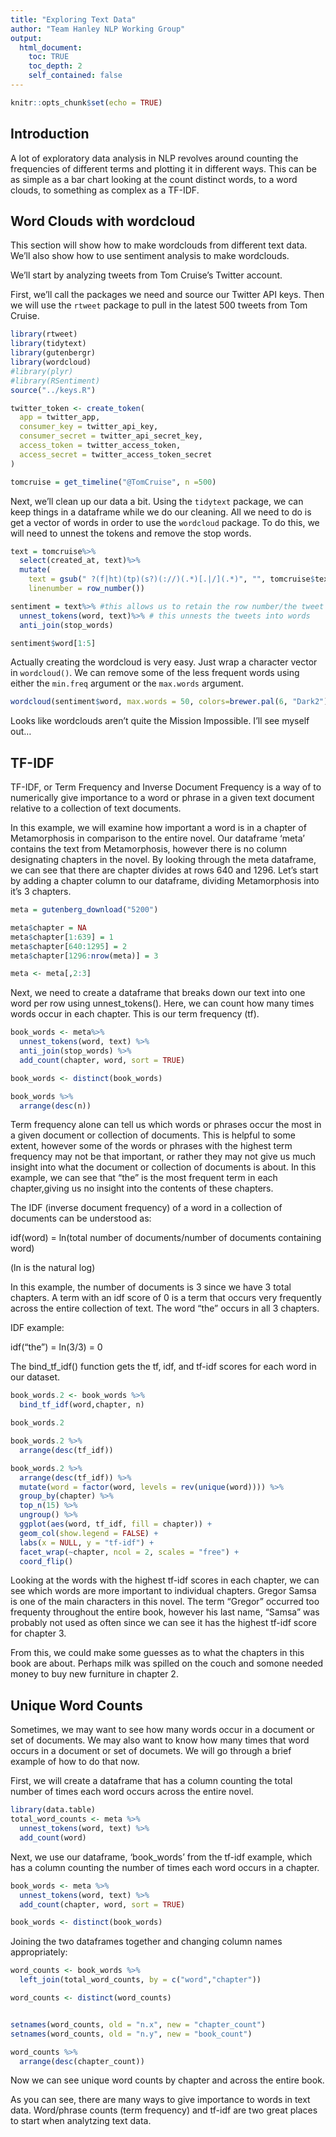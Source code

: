 ```yaml
---
title: "Exploring Text Data"
author: "Team Hanley NLP Working Group"
output:
  html_document:
    toc: TRUE
    toc_depth: 2
    self_contained: false
---
```


```r
knitr::opts_chunk$set(echo = TRUE)
```

## Introduction

A lot of exploratory data analysis in NLP revolves around counting the frequencies of different terms and plotting it in different ways. This can be as simple as a bar chart looking at the count distinct words, to a word clouds, to something as complex as a TF-IDF.   

## Word Clouds with wordcloud

This section will show how to make wordclouds from different text data. We'll also show how to use sentiment analysis to make wordclouds.

We'll start by analyzing tweets from Tom Cruise's Twitter account.

First, we'll call the packages we need and source our Twitter API keys. Then we will use the `rtweet` package to pull in the latest 500 tweets from Tom Cruise. 


```r
library(rtweet)
library(tidytext)
library(gutenbergr)
library(wordcloud)
#library(plyr)
#library(RSentiment)
source("../keys.R")

twitter_token <- create_token(
  app = twitter_app,
  consumer_key = twitter_api_key,
  consumer_secret = twitter_api_secret_key,
  access_token = twitter_access_token,
  access_secret = twitter_access_token_secret
)

tomcruise = get_timeline("@TomCruise", n =500)

```


Next, we'll clean up our data a bit. Using the `tidytext` package, we can keep things in a dataframe while we do our cleaning. All we need to do is get a vector of words in order to use the `wordcloud` package. To do this, we will need to unnest the tokens and remove the stop words.    


```r
text = tomcruise%>%
  select(created_at, text)%>%
  mutate(
    text = gsub(" ?(f|ht)(tp)(s?)(://)(.*)[.|/](.*)", "", tomcruise$text),
    linenumber = row_number())

sentiment = text%>% #this allows us to retain the row number/the tweet
  unnest_tokens(word, text)%>% # this unnests the tweets into words
  anti_join(stop_words)

sentiment$word[1:5]

```


Actually creating the wordcloud is very easy. Just wrap a character vector in `wordcloud()`. We can remove some of the less frequent words using either the `min.freq` argument or the `max.words` argument. 

```r

wordcloud(sentiment$word, max.words = 50, colors=brewer.pal(6, "Dark2"))

```

Looks like wordclouds aren't quite the Mission Impossible. I'll see myself out...

## TF-IDF

TF-IDF, or Term Frequency and Inverse Document Frequency is a way of to numerically give importance to a word or phrase in a given text document relative to a collection of text documents. 


In this example, we will examine how important a word is in a chapter of Metamorphosis in comparison to the entire novel. Our dataframe 'meta' contains the text from Metamorphosis, however there is no column designating chapters in the novel. By looking through the meta dataframe, we can see that there are chapter divides at rows 640 and 1296. Let's start by adding a chapter column to our dataframe, dividing Metamorphosis into it's 3 chapters.



```r

meta = gutenberg_download("5200")

meta$chapter = NA
meta$chapter[1:639] = 1
meta$chapter[640:1295] = 2
meta$chapter[1296:nrow(meta)] = 3

meta <- meta[,2:3]
```

Next, we need to create a dataframe that breaks down our text into one word per row using unnest_tokens(). Here, we can count how many times words occur in each chapter. This is our term frequency (tf).

```r
book_words <- meta%>%
  unnest_tokens(word, text) %>%
  anti_join(stop_words) %>%
  add_count(chapter, word, sort = TRUE)

book_words <- distinct(book_words)

book_words %>%
  arrange(desc(n))
```

Term frequency alone can tell us which words or phrases occur the most in a given document or collection of documents. This is helpful to some extent, however some of the words or phrases with the highest term frequency may not be that important, or rather they may not give us much insight into what the document or collection of documents is about. In this example, we can see that "the" is the most frequent term in each chapter,giving us no insight into the contents of these chapters. 

The IDF (inverse document frequency) of a word in a collection of documents can be understood as:

idf(word) = ln(total number of documents/number of documents containing word)

(ln is the natural log)

In this example, the number of documents is 3 since we have 3 total chapters. A term with an idf score of 0 is a term that occurs very frequently across the entire collection of text. The word "the" occurs in all 3 chapters. 

IDF example: 

idf("the") = ln(3/3) = 0

The bind_tf_idf() function gets the tf, idf, and tf-idf scores for each word in our dataset.

```r
book_words.2 <- book_words %>%
  bind_tf_idf(word,chapter, n)

book_words.2

book_words.2 %>%
  arrange(desc(tf_idf)) 

book_words.2 %>%
  arrange(desc(tf_idf)) %>%
  mutate(word = factor(word, levels = rev(unique(word)))) %>% 
  group_by(chapter) %>% 
  top_n(15) %>% 
  ungroup() %>%
  ggplot(aes(word, tf_idf, fill = chapter)) +
  geom_col(show.legend = FALSE) +
  labs(x = NULL, y = "tf-idf") +
  facet_wrap(~chapter, ncol = 2, scales = "free") +
  coord_flip()


```

Looking at the words with the highest tf-idf scores in each chapter, we can see which words are more important to individual chapters. Gregor Samsa is one of the main characters in this novel. The term "Gregor" occurred too frequenty throughout the entire book, however his last name, "Samsa" was probably not used as often since we can see it has the highest tf-idf score for chapter 3.

From this, we could make some guesses as to what the chapters in this book are about. Perhaps milk was spilled on the couch and somone needed money to buy new furniture in chapter 2.


## Unique Word Counts
Sometimes, we may want to see how many words occur in a document or set of documents. We may also want to know how many times that word occurs in a document or set of documets. We will go through a brief example of how to do that now.

First, we will create a dataframe that has a column counting the total number of times each word occurs across the entire novel.

```r
library(data.table)
total_word_counts <- meta %>%
  unnest_tokens(word, text) %>%
  add_count(word)
```

Next, we use our dataframe, 'book_words' from the tf-idf example, which has a column counting the number of times each word occurs in a chapter.

```r
book_words <- meta %>%
  unnest_tokens(word, text) %>%
  add_count(chapter, word, sort = TRUE)

book_words <- distinct(book_words)
```

Joining the two dataframes together and changing column names appropriately:

```r
word_counts <- book_words %>%
  left_join(total_word_counts, by = c("word","chapter"))

word_counts <- distinct(word_counts)


setnames(word_counts, old = "n.x", new = "chapter_count")
setnames(word_counts, old = "n.y", new = "book_count")

word_counts %>%
  arrange(desc(chapter_count))
```

Now we can see unique word counts by chapter and across the entire book.

As you can see, there are many ways to give importance to words in text data. Word/phrase counts (term frequency) and tf-idf are two great places to start when analytzing text data.

